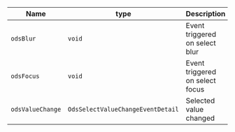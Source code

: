 | Name             | type                              | Description                     |
|------------------|-----------------------------------|---------------------------------|
| `odsBlur`        | `void`                            | Event triggered on select blur  |
| `odsFocus`       | `void`                            | Event triggered on select focus |
| `odsValueChange` | `OdsSelectValueChangeEventDetail` | Selected value changed          |
